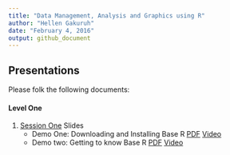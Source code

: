 ```yaml
---
title: "Data Management, Analysis and Graphics using R"
author: "Hellen Gakuruh"
date: "February 4, 2016"
output: github_document
---
```


## Presentations

Please folk the following documents:

#### Level One

1. [Session One](Slides/Introduction_to_R__Level_One__-_Session_One.html) Slides
    + Demo One: Downloading and Installing Base R [PDF](Slides/Demo/1.Downloading and Installing R.pdf)  [Video]()
    + Demo two: Getting to know Base R  [PDF]()  [Video]()
    
    




